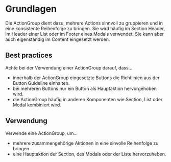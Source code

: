# Grundlagen
Die ActionGroup dient dazu, mehrere Actions sinnvoll zu gruppieren und in eine konsistente Reihenfolge zu bringen. Sie wird häufig im Section Header, im Header einer List oder im Footer eines Modals verwendet. Sie kann aber auch eigenständig im Content eingesetzt werden.

## Best practices
Achte bei der Verwendung einer ActionGroup darauf, dass...
* innerhalb der ActionGroup eingesetzte Buttons die Richtlinien aus der Button Guideline einhalten.
* bei mehreren Buttons nur ein Button als Hauptaktion hervorgehoben wird.
* die ActionGroup häufig in anderen Komponenten wie Section, List oder Modal kombiniert wird.

## Verwendung
Verwende eine ActionGroup, um...
* mehrere zusammengehörige Aktionen in eine sinvolle Reihenfolge zu bringen
* eine Hauptaktion der Section, des Modals oder der Liste hervorzuheben.
